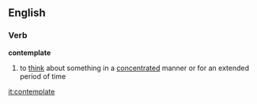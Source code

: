 ==English==
===Verb===
'''contemplate'''
#to [[think]] about something in a [[concentrated]] manner or for an extended period of time

[[it:contemplate]]